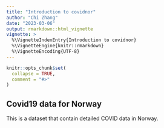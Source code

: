 ```yaml
---
title: "Introduction to covidnor"
author: "Chi Zhang"
date: "2023-03-06"
output: rmarkdown::html_vignette
vignette: >
  %\VignetteIndexEntry{Introduction to covidnor}
  %\VignetteEngine{knitr::rmarkdown}
  %\VignetteEncoding{UTF-8}
---
```


```r
knitr::opts_chunk$set(
  collapse = TRUE,
  comment = "#>"
)
```

## Covid19 data for Norway

This is a dataset that contain detailed COVID data in Norway. 


